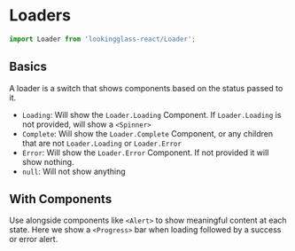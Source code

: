 
<Meta title="Components/Loader" component={Loader} />

# Loaders

<Description of={Loader} />

```js
import Loader from 'lookingglass-react/Loader';
```

## Basics

A loader is a switch that shows components based on the status passed to it.

-   `Loading`: Will show the `Loader.Loading` Component. If `Loader.Loading` is not provided, will show a `<Spinner>`
-   `Complete`: Will show the `Loader.Complete` Component, or any children that are not `Loader.Loading` or `Loader.Error`
-   `Error`: Will show the `Loader.Error` Component. If not provided it will show nothing.
-   `null`: Will not show anything

<Canvas>
    <Story story={stories.AllProps} name="All Props" />
</Canvas>

<ArgsTable story="All Props" />

## With Components

Use alongside components like `<Alert>` to show meaningful content at each state.
Here we show a `<Progress>` bar when loading followed by a success or error alert.

<Canvas>
    <Story story={stories.CustomComponents} name="With Components" />
</Canvas>
